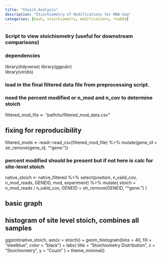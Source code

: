 ```yaml
---
title: "Stoich_Analysis"
description: "Stiochiometry of Modifications for RNA-Seq"
categories: [bash, stoichiometry, modifications, rna004]
---
```


### Script to view stoichiometry (useful for downstream comparisons)

### dependencies ### 

library(tidyverse)
library(ggpubr)  
library(viridis) 

### load in the final filtered data file from preprocessing script.
### need the percent modified or n_mod and n_cov to determine stoich

filtered_mod_file <- "path/to/filtered_mod_data.csv"

## fixing for reproducibility 
filtered_mods <- readr::read_csv(filtered_mod_file) %>%
  mutate(gene_id = str_remove(gene_id, "^gene:"))

### percent modified should be present but if not here is calc for site-level stoich 

native_stoich <- native_filtered %>%
  select(position, n_valid_cov, n_mod_reads, GENEID, mod, experiment) %>%
  mutate(
    stoich = n_mod_reads / n_valid_cov,
    GENEID = str_remove(GENEID, "^gene:")
  )

######################
## basic graph 
## histogram of site level stoich, combines all samples 

ggplot(native_stoich, aes(x = stoich)) +
  geom_histogram(bins = 40, fill = "steelblue", color = "black") +
  labs(
    title = "Stoichiometry Distribution",
    x = "Stoichiometry",
    y = "Count"
  ) +
  theme_minimal()